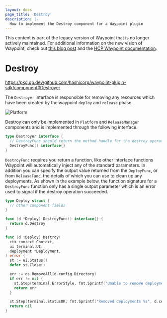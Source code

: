 ```yaml
---
layout: docs
page_title: 'Destroy'
description: |-
  How to implement the Destroy component for a Waypoint plugin
---
```


<Warning>

This content is part of the legacy version of Waypoint that is no longer actively maintained. For additional information on the new vision of Waypoint, check out [this blog post](https://www.hashicorp.com/blog/a-new-vision-for-hcp-waypoint) and the [HCP Waypoint documentation](/hcp/docs/waypoint).

</Warning>

# Destroy

https://pkg.go.dev/github.com/hashicorp/waypoint-plugin-sdk/component#Destroyer

The `Destroyer` interface is responsible for removing any resources which have been created by the waypoint `deploy`
and `release` phase.

![Platform](/img/extending-waypoint/destroy.png)

Destroy can only be implemented in `Platform` and `ReleaseManager` components and is implemented through the following interface.

```go
type Destroyer interface {
  // DestroyFunc should return the method handle for the destroy operation.
  DestroyFunc() interface{}
}
```

`DestroyFunc` requires you return a function, like other interface functions Waypoint will automatically inject any of the
standard parameters. In addition you can specify the output value returned from the `DeployFunc`, or from `ReleaseFunc`,
the details of which you can use to clean up any deployments. As shown in the example below, the function signature for
a `DestroyFunc` function only has a single output parameter which is an error used to signal if the destroy operation succeeded.

```go
type Deploy struct {
  // Other component fields
}

func (d *Deploy) DestroyFunc() interface{} {
  return d.Destroy
}

func (d *Deploy) Destroy(
  ctx context.Context,
  ui terminal.UI,
  deployment *Deployment,
) error {
  st := ui.Status()
  defer st.Close()

  err := os.RemoveAll(d.config.Directory)
  if err != nil {
    st.Step(terminal.ErrorStyle, fmt.Sprintf("Unable to remove deployments %s", d.config.Directory))
    return err
  }

  st.Step(terminal.StatusOK, fmt.Sprintf("Removed deployments %s", d.config.Directory))
  return nil
}
```
